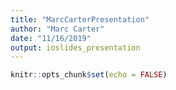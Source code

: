 ```yaml
---
title: "MarcCarterPresentation"
author: "Marc Carter"
date: "11/16/2019"
output: ioslides_presentation
---
```


```r
knitr::opts_chunk$set(echo = FALSE)
```



